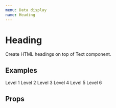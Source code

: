 ```yaml
---
menu: Data display
name: Heading
---
```



# Heading

<span>
  Create HTML headings on top of <Link to="/rkta/packages-ui-src-text-text">Text</Link> component.
</span>

## Examples

<Playground>
  <Heading level={1}>Level 1</Heading>
  <Heading level={2}>Level 2</Heading>
  <Heading level={3}>Level 3</Heading>
  <Heading level={4}>Level 4</Heading>
  <Heading level={5}>Level 5</Heading>
  <Heading level={6}>Level 6</Heading>
</Playground>

## Props

<Props of={Heading} />

